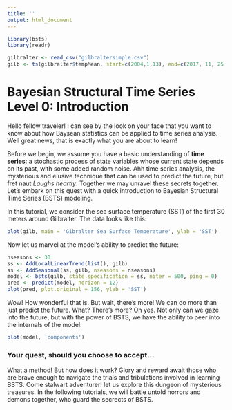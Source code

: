 ```yaml
---
title: ''
output: html_document
---
```


```r
library(bsts)
library(readr)

gilbralter <- read_csv("gilbraltersimple.csv")  
gilb <- ts(gilbralter$tempMean, start=c(2004,1,13), end=c(2017, 11, 25), frequency=30)
```



# Bayesian Structural Time Series Level 0: Introduction

Hello fellow traveler! I can see by the look on your face that you want to know about how Baysean statistics can be applied to time series analysis. Well great news, that is exactly what you are about to learn!

Before we begin, we assume you have a basic understanding of **time series**: a stochastic process of state variables whose current state depends on its past, with some added random noise. Ahh time series analysis, the mysterious and elusive technique that can be used to predict the future, but fret naut *Laughs heartly*. Together we may unravel these secrets together. Let's embark on this quest with a quick introduction to  Bayesian Structural Time Series (BSTS) modeling. 

In this tutorial, we consider the sea surface temperature (SST) of the first 30 meters around Gilbralter. The data looks like this:

```r
plot(gilb, main = 'Gibralter Sea Surface Temperature', ylab = 'SST')
```


Now let us marvel at the model's ability to predict the future:

```r
nseasons <- 30
ss <- AddLocalLinearTrend(list(), gilb)
ss <- AddSeasonal(ss, gilb, nseasons = nseasons)
model <- bsts(gilb, state.specification = ss, niter = 500, ping = 0)
pred <- predict(model, horizon = 12)
plot(pred, plot.original = 156, ylab = 'SST')
```

Wow! How wonderful that is. But wait, there's more! We can do more than just predict the future. What? There's more? Oh yes. Not only can we gaze into the future, but with the power of BSTS, we have the ability to peer into the internals of the model:

```r
plot(model, 'components')
```



### Your quest, should you choose to accept...

What a method! But how does it work? Glory and reward await those who are brave enough to navigate the trials and tribulations involved in learning BSTS. Come stalwart adventurer! let us explore this dungeon of mysterious treasures. In the following tutorials, we will battle untold horrors and demons together, who guard the secrects of BSTS. 









